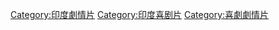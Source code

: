 [[Category:印度劇情片|Category:印度劇情片]]
[[Category:印度喜剧片|Category:印度喜剧片]]
[[Category:喜劇劇情片|Category:喜劇劇情片]]